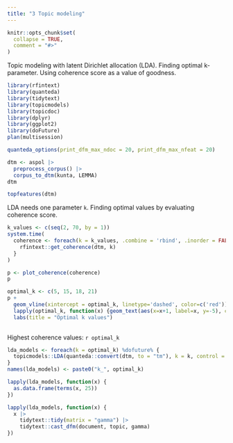 ```yaml
---
title: "3 Topic modeling"
---
```


```r
knitr::opts_chunk$set(
  collapse = TRUE,
  comment = "#>"
)
```

Topic modeling with latent Dirichlet allocation (LDA). Finding optimal k-parameter.
Using coherence score as a value of goodness.

```r
library(rfintext)
library(quanteda)
library(tidytext)
library(topicmodels)
library(topicdoc)
library(dplyr)
library(ggplot2)
library(doFuture)
plan(multisession)
```

```r
quanteda_options(print_dfm_max_ndoc = 20, print_dfm_max_nfeat = 20)
```

```r
dtm <- aspol |>
  preprocess_corpus() |>
  corpus_to_dtm(kunta, LEMMA)
dtm
```

```r
topfeatures(dtm)
```

LDA needs one parameter `k`. Finding optimal values by evaluating coherence score.

```r
k_values <- c(seq(2, 70, by = 1))
system.time(
  coherence <- foreach(k = k_values, .combine = 'rbind', .inorder = FALSE) %dofuture% {
    rfintext::get_coherence(dtm, k)
  }
)
```

```r
p <- plot_coherence(coherence)
p
```

```r
optimal_k <- c(5, 15, 18, 21)
p +
  geom_vline(xintercept = optimal_k, linetype='dashed', color=c('red')) +
  lapply(optimal_k, function(x) {geom_text(aes(x=x+1, label=x, y=-5), colour="red", angle=90)}) +
  labs(title = "Optimal k values")
  
```

Highest coherence values: `r optimal_k`

```r
lda_models <- foreach(k = optimal_k) %dofuture% {
  topicmodels::LDA(quanteda::convert(dtm, to = "tm"), k = k, control = list(seed = 1234))
}
names(lda_models) <- paste0("k_", optimal_k)
```

```r
lapply(lda_models, function(x) {
  as.data.frame(terms(x, 25))
})
```

```r
lapply(lda_models, function(x) {
  x |> 
    tidytext::tidy(matrix = "gamma") |>
    tidytext::cast_dfm(document, topic, gamma)
})
```

